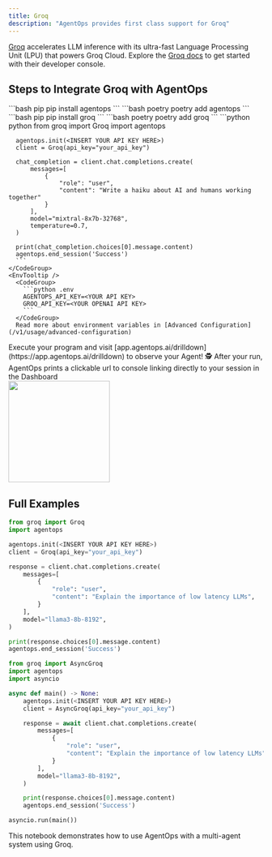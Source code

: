 ```yaml
---
title: Groq
description: "AgentOps provides first class support for Groq"
---
```



[Groq](https://groq.com) accelerates LLM inference with its ultra-fast Language Processing Unit (LPU) that powers Groq Cloud. Explore the [Groq docs](https://console.groq.com/docs/overview) to get started with their developer console.

## Steps to Integrate Groq with AgentOps

<Steps>
  <Step title="Install the AgentOps SDK">
    <CodeGroup>
      ```bash pip 
      pip install agentops
      ```
      ```bash poetry
      poetry add agentops
      ```
    </CodeGroup>
  </Step>
  <Step title="Install the Groq SDK">
    <CodeGroup>
      ```bash pip
      pip install groq
      ```
      ```bash poetry
      poetry add groq
      ```
    </CodeGroup>
  </Step>
  <Step title="Initialize AgentOps and develop with Groq">
    <CodeTooltip/>
    <CodeGroup>
      ```python python
      from groq import Groq
      import agentops

      agentops.init(<INSERT YOUR API KEY HERE>)
      client = Groq(api_key="your_api_key")
      
      chat_completion = client.chat.completions.create(
          messages=[
              {
                  "role": "user",
                  "content": "Write a haiku about AI and humans working together"
              }
          ],
          model="mixtral-8x7b-32768",
          temperature=0.7,
      )
      
      print(chat_completion.choices[0].message.content)
      agentops.end_session('Success')
      ```
    </CodeGroup>
    <EnvTooltip />
      <CodeGroup>
        ```python .env
        AGENTOPS_API_KEY=<YOUR API KEY>
        GROQ_API_KEY=<YOUR OPENAI API KEY>
        ```
      </CodeGroup>
      Read more about environment variables in [Advanced Configuration](/v1/usage/advanced-configuration)
  </Step>
  <Step title="Run your Agent">
    Execute your program and visit [app.agentops.ai/drilldown](https://app.agentops.ai/drilldown) to observe your Agent! 🕵️
    <Tip>
      After your run, AgentOps prints a clickable url to console linking directly to your session in the Dashboard
    </Tip>
    <div/>
    <Frame type="glass" caption="Clickable link to session">
      <img height="200" src="https://github.com/AgentOps-AI/agentops/blob/main/docs/images/external/groq/groq_session.png?raw=true" />
    </Frame>
  </Step>
</Steps>

## Full Examples

<CodeGroup>

```python sync
from groq import Groq
import agentops

agentops.init(<INSERT YOUR API KEY HERE>)
client = Groq(api_key="your_api_key")

response = client.chat.completions.create(
    messages=[
        {
            "role": "user",
            "content": "Explain the importance of low latency LLMs",
        }
    ],
    model="llama3-8b-8192",
)

print(response.choices[0].message.content)
agentops.end_session('Success')
```

```python async
from groq import AsyncGroq
import agentops
import asyncio

async def main() -> None:
    agentops.init(<INSERT YOUR API KEY HERE>)
    client = AsyncGroq(api_key="your_api_key")

    response = await client.chat.completions.create(
        messages=[
            {
                "role": "user",
                "content": "Explain the importance of low latency LLMs",
            }
        ],
        model="llama3-8b-8192",
    )

    print(response.choices[0].message.content)
    agentops.end_session('Success')

asyncio.run(main())
```

</CodeGroup>

<Card title="Multi Agent Example" icon="bolt" href="https://github.com/AgentOps-AI/agentops/blob/main/examples/multi_agent_groq_example.ipynb">
    This notebook demonstrates how to use AgentOps with a multi-agent system using Groq.
</Card>

<script type="module" src="/scripts/github_stars.js"></script>
<script type="module" src="/scripts/scroll-img-fadein-animation.js"></script>
<script type="module" src="/scripts/button_heartbeat_animation.js"></script>
<script type="css" src="/styles/styles.css"></script>
<script type="module" src="/scripts/adjust_api_dynamically.js"></script>
